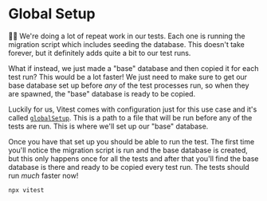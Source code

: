 # Global Setup

👨‍💼 We're doing a lot of repeat work in our tests. Each one is running the
migration script which includes seeding the database. This doesn't take forever,
but it definitely adds quite a bit to our test runs.

What if instead, we just made a "base" database and then copied it for each test
run? This would be a lot faster! We just need to make sure to get our base
database set up before _any_ of the test processes run, so when they are
spawned, the "base" database is ready to be copied.

Luckily for us, Vitest comes with configuration just for this use case and it's
called [`globalSetup`](https://vitest.dev/config/#globalsetup). This is a path
to a file that will be run before any of the tests are run. This is where we'll
set up our "base" database.

Once you have that set up you should be able to run the test. The first time
you'll notice the migration script is run and the base database is created,
but this only happens once for all the tests and after that you'll find the base
database is there and ready to be copied every test run. The tests should run
_much_ faster now!

```sh nonumber
npx vitest
```
